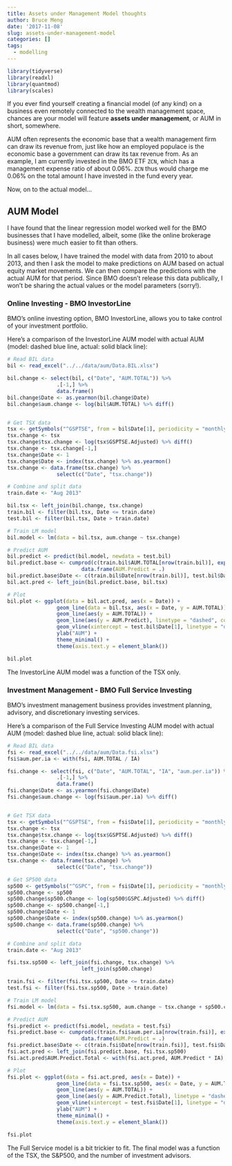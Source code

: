 ```yaml
---
title: Assets under Management Model thoughts
author: Bruce Meng
date: '2017-11-08'
slug: assets-under-management-model
categories: []
tags:
  - modelling
---
```

```r
library(tidyverse)
library(readxl)
library(quantmod)
library(scales)
```
If you ever find yourself creating a financial model (of any kind) on a business even remotely connected to the wealth management space, chances are your model will feature **assets under management**, or AUM in short, somewhere.

AUM often represents the economic base that a wealth management firm can draw its revenue from, just like how an employed populace is the economic base a government can draw its tax revenue from. As an example, I am currently invested in the BMO ETF `ZCN`, which has a management expense ratio of about 0.06%. `ZCN` thus would charge me 0.06% on the total amount I have invested in the fund every year.

Now, on to the actual model...

## AUM Model

I have found that the linear regression model worked well for the BMO businesses that I have modelled, albeit, some (like the online brokerage business) were much easier to fit than others.

In all cases below, I have trained the model with data from 2010 to about 2013, and then I ask the model to make predictions on AUM based on actual equity market movements. We can then compare the predictions with the actual AUM for that period. Since BMO doesn't release this data publically, I won't be sharing the actual values or the model parameters (sorry!).

### Online Investing - BMO InvestorLine

BMO's online investing option, BMO InvestorLine, allows you to take control of your investment portfolio.

Here's a comparison of the InvestorLine AUM model with actual AUM (model: dashed blue line, actual: solid black line):

```r
# Read BIL data
bil <- read_excel("../../data/aum/Data.BIL.xlsx")

bil.change <- select(bil, c("Date", "AUM.TOTAL")) %>%
                .[-1,] %>%
                data.frame()
bil.change$Date <- as.yearmon(bil.change$Date)
bil.change$aum.change <- log(bil$AUM.TOTAL) %>% diff()


# Get TSX data
tsx <- getSymbols("^GSPTSE", from = bil$Date[1], periodicity = "monthly", auto.assign = F)
tsx.change <- tsx
tsx.change$tsx.change <- log(tsx$GSPTSE.Adjusted) %>% diff()
tsx.change <- tsx.change[-1,]
tsx.change$Date <- 1
tsx.change$Date <- index(tsx.change) %>% as.yearmon()
tsx.change <- data.frame(tsx.change) %>%
                select(c("Date", "tsx.change"))

# Combine and split data
train.date <- "Aug 2013"

bil.tsx <- left_join(bil.change, tsx.change)
train.bil <- filter(bil.tsx, Date <= train.date)
test.bil <- filter(bil.tsx, Date > train.date)

# Train LM model
bil.model <- lm(data = bil.tsx, aum.change ~ tsx.change)

# Predict AUM
bil.predict <- predict(bil.model, newdata = test.bil)
bil.predict.base <- cumprod(c(train.bil$AUM.TOTAL[nrow(train.bil)], exp(bil.predict))) %>%
                        data.frame(AUM.Predict = .)
bil.predict.base$Date <- c(train.bil$Date[nrow(train.bil)], test.bil$Date)
bil.act.pred <- left_join(bil.predict.base, bil.tsx)

# Plot
bil.plot <- ggplot(data = bil.act.pred, aes(x = Date)) +
                geom_line(data = bil.tsx, aes(x = Date, y = AUM.TOTAL)) +
                geom_line(aes(y = AUM.TOTAL)) +
                geom_line(aes(y = AUM.Predict), linetype = "dashed", colour = "blue") +
                geom_vline(xintercept = test.bil$Date[1], linetype = "dashed") +
                ylab("AUM") +
                theme_minimal() +
                theme(axis.text.y = element_blank())

bil.plot
```

The InvestorLine AUM model was a function of the TSX only.

### Investment Management - BMO Full Service Investing

BMO's investment management business provides investment planning, advisory, and discretionary investing services.

Here's a comparison of the Full Service Investing AUM model with actual AUM (model: dashed blue line, actual: solid black line):

```r
# Read BIL data
fsi <- read_excel("../../data/aum/Data.fsi.xlsx")
fsi$aum.per.ia <- with(fsi, AUM.TOTAL / IA)

fsi.change <- select(fsi, c("Date", "AUM.TOTAL", "IA", "aum.per.ia")) %>%
                .[-1,] %>%
                data.frame()
fsi.change$Date <- as.yearmon(fsi.change$Date)
fsi.change$aum.change <- log(fsi$aum.per.ia) %>% diff()


# Get TSX data
tsx <- getSymbols("^GSPTSE", from = fsi$Date[1], periodicity = "monthly", auto.assign = F)
tsx.change <- tsx
tsx.change$tsx.change <- log(tsx$GSPTSE.Adjusted) %>% diff()
tsx.change <- tsx.change[-1,]
tsx.change$Date <- 1
tsx.change$Date <- index(tsx.change) %>% as.yearmon()
tsx.change <- data.frame(tsx.change) %>%
                select(c("Date", "tsx.change"))

# Get SP500 data
sp500 <- getSymbols("^GSPC", from = fsi$Date[1], periodicity = "monthly", auto.assign = F)
sp500.change <- sp500
sp500.change$sp500.change <- log(sp500$GSPC.Adjusted) %>% diff()
sp500.change <- sp500.change[-1,]
sp500.change$Date <- 1
sp500.change$Date <- index(sp500.change) %>% as.yearmon()
sp500.change <- data.frame(sp500.change) %>%
                select(c("Date", "sp500.change"))

# Combine and split data
train.date <- "Aug 2013"

fsi.tsx.sp500 <- left_join(fsi.change, tsx.change) %>%
                        left_join(sp500.change)

train.fsi <- filter(fsi.tsx.sp500, Date <= train.date)
test.fsi <- filter(fsi.tsx.sp500, Date > train.date)

# Train LM model
fsi.model <- lm(data = fsi.tsx.sp500, aum.change ~ tsx.change + sp500.change)

# Predict AUM
fsi.predict <- predict(fsi.model, newdata = test.fsi)
fsi.predict.base <- cumprod(c(train.fsi$aum.per.ia[nrow(train.fsi)], exp(fsi.predict))) %>%
                        data.frame(AUM.Predict = .)
fsi.predict.base$Date <- c(train.fsi$Date[nrow(train.fsi)], test.fsi$Date)
fsi.act.pred <- left_join(fsi.predict.base, fsi.tsx.sp500)
fsi.act.pred$AUM.Predict.Total <- with(fsi.act.pred, AUM.Predict * IA)

# Plot
fsi.plot <- ggplot(data = fsi.act.pred, aes(x = Date)) +
                geom_line(data = fsi.tsx.sp500, aes(x = Date, y = AUM.TOTAL)) +
                geom_line(aes(y = AUM.TOTAL)) +
                geom_line(aes(y = AUM.Predict.Total), linetype = "dashed", colour = "blue") +
                geom_vline(xintercept = test.fsi$Date[1], linetype = "dashed") +
                ylab("AUM") +
                theme_minimal() +
                theme(axis.text.y = element_blank())

fsi.plot
```

The Full Service model is a bit trickier to fit. The final model was a function of the TSX, the S&P500, and the number of investment advisors.